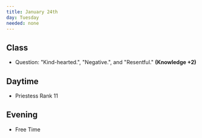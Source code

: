 ```yaml
---
title: January 24th
day: Tuesday
needed: none
---
```


## Class
- Question: "Kind-hearted.", "Negative.", and "Resentful." **(Knowledge +2)**


## Daytime
- Priestess Rank 11

## Evening
- Free Time